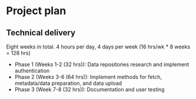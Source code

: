 # Project plan

<!-- ## Start-up phase -->
<!--
Covering the planning phase, this section should provide a relatively detailed plan of how work will start on the project. This section is important because projects need to get up and running quickly.


 - [ ] Setting up collaboration platform inc. code for contributors etc.
 - [ ] Licence decisions
 - [ ] Reporting framework
-->


## Technical delivery
<!--
Covering the actual delivery of the project this section should provide at least a high-level the implementation. 

Including target dates is really important as you need to be committed and the ISC need to have a means of tracking delivery
-->

Eight weeks in total. 4 hours per day, 4 days per week (16 hrs/wk * 8 weeks = 128 hrs)

- Phase 1 (Weeks 1-2 (32 hrs)): Data repositories research and implement authentication 
- Phase 2 (Weeks 3-6 (64 hrs)): Implement methods for fetch, metadata/data preparation, and data upload
- Phase 3 (Week 7-8 (32 hrs)): Documentation and user testing 



<!-- ## Other aspects -->
<!--
Covering non-technical activities like on-going publicity, paper preparation, discussion groups etc. that might be required to facilitate successful delivery of the project.

 - [ ] Announcement post
 - [ ] Delivery blog post
 - [ ] Twitter
 - [ ] UseR!
 - [ ] ISC meetings
-->
